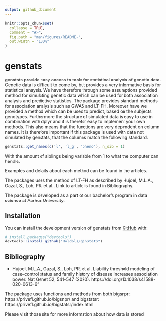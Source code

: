 ```yaml
---
output: github_document
---
```


<!-- README.md is generated from README.Rmd. Please edit that file -->

```r
knitr::opts_chunk$set(
  collapse = TRUE,
  comment = "#>",
  fig.path = "man/figures/README-",
  out.width = "100%"
)
```

# genstats

<!-- badges: start -->
<!-- badges: end -->


genstats provide easy access to tools for statistical analysis of
genetic data. Genetic data is difficult to come by, but provides a very
informative basis for statistical anaysis. We have therefore through some
assumptions provided method for simulating genetic data which can be
used for both association analysis and predictive statistics. The
package provides standard methods for association analysis such as GWAS
and LT-FH. Moreover have we provided a method which can be used to predict, 
based on the subjects genotypes.
Furthermore the structure of simulated data is easy to use in
combination with dplyr and it is therefor easy to implement your own
methods. This also means that the functions are very dependent on column names.
It is therefore important if this package is used with data not simulated by genstats, 
that the columns match the following standard.

```r
genstats::get_names(c('l', 'l_g', 'pheno'), n_sib = 1)
```
With the amount of siblings being variable from 1 to what the computer can handle.

Examples and details about each method can be found in the articles.


The packages uses the method of LT-FH as described by Hujoel, M.L.A.,
Gazal, S., Loh, PR. et al.. Link to article is found in Bibliography.

The package is developed as a part of our bachelor’s program in data
science at Aarhus University.



## Installation

You can install the development version of genstats from [GitHub](https://github.com/) with:

``` r
# install.packages("devtools")
devtools::install_github("Holdols/genstats")
```

## Bibliography
* Hujoel, M.L.A., Gazal, S., Loh, PR. et al. Liability threshold modeling of case–control status and family history of disease increases association power. Nat Genet 52, 541–547 (2020). https://doi.org/10.1038/s41588-020-0613-6"

The package uses functions and methods from both bigsnpr: https://privefl.github.io/bigsnpr/  and bigstatsr: https://privefl.github.io/bigstatsr/index.html

Please visit those site for more information about how data is stored
